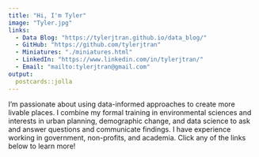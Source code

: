 ```yaml
---
title: "Hi, I'm Tyler"
image: "Tyler.jpg"
links:
  - Data Blog: "https://tylerjtran.github.io/data_blog/"
  - GitHub: "https://github.com/tylerjtran"
  - Miniatures: "./miniatures.html"
  - LinkedIn: "https://www.linkedin.com/in/tylerjtran/"
  - Email: "mailto:tylerjtran@gmail.com"
output:
  postcards::jolla
---
```

 
I'm passionate about using data-informed approaches to create more livable places. I combine my formal training in environmental sciences and interests in urban planning, demographic change, and data science to ask and answer questions and communicate findings. I have experience working in government, non-profits, and academia. Click any of the links below to learn more! 
